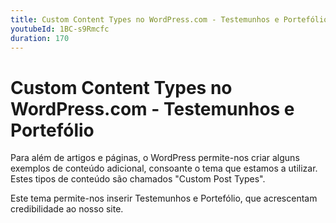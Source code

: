 ```yaml
---
title: Custom Content Types no WordPress.com - Testemunhos e Portefólio
youtubeId: 1BC-s9Rmcfc
duration: 170
---
```


# Custom Content Types no WordPress.com - Testemunhos e Portefólio

Para além de artigos e páginas, o WordPress permite-nos criar alguns exemplos de conteúdo adicional, consoante o tema que estamos a utilizar. Estes tipos de conteúdo são chamados "Custom Post Types".

Este tema permite-nos inserir Testemunhos e Portefólio, que acrescentam credibilidade ao nosso site.